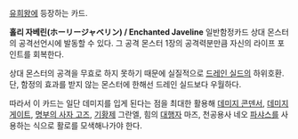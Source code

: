 [[유희왕]]에 등장하는 카드.

'''홀리 자베린(ホーリージャベリン) / Enchanted Javeline'''
일반함정카드
상대 몬스터의 공격선언시에 발동할 수 있다. 그 공격 몬스터 1장의 공격력분만큼 자신의 라이프 포인트를 회복한다.

상대 몬스터의 공격을 무효로 하지 못하기 때문에 실질적으로 [[드레인 실드]]의 하위호환. 단, 함정의 효과를 받지 않는 몬스터에 한해선 드레인 실드보다 우월하다.

따라서 이 카드는 일단 데미지를 입게 된다는 점을 최대한 활용해 [[데미지 콘덴서]], [[데미지 게이트]], [[명부의 사자 고즈]], [[기황제]] 그란엘, 힘의 [[대행자]] 마즈, 천공용사 네오 [[파샤스]]를 사용하는 식으로 활로를 모색해나가야 한다.
